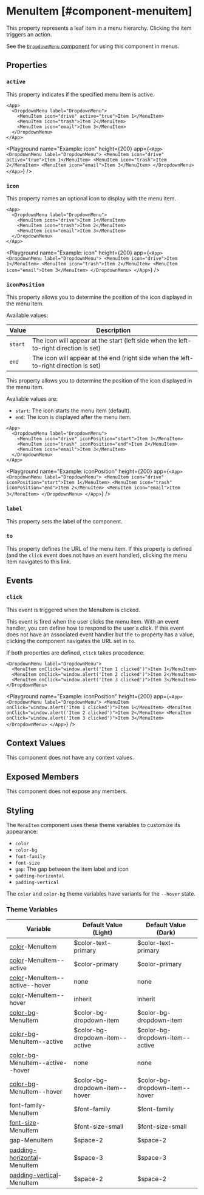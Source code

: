 
# MenuItem [#component-menuitem]

This property represents a leaf item in a menu hierarchy. Clicking the item triggers an action.

See the [`DropdownMenu` component](./DropdownMenu) for using this component in menus.

## Properties

### `active`

This property indicates if the specified menu item is active.

```ueml copy /active="true"/
<App>
  <DropdownMenu label="DropdownMenu">
    <MenuItem icon="drive" active="true">Item 1</MenuItem>
    <MenuItem icon="trash">Item 2</MenuItem>
    <MenuItem icon="email">Item 3</MenuItem>
  </DropdownMenu>
</App>
```

<Playground
  name="Example: icon"
  height={200}
  app={`
    <App>
      <DropdownMenu label="DropdownMenu">
        <MenuItem icon="drive" active="true">Item 1</MenuItem>
        <MenuItem icon="trash">Item 2</MenuItem>
        <MenuItem icon="email">Item 3</MenuItem>
      </DropdownMenu>
    </App>
  `}
/>

### `icon`

This property names an optional icon to display with the menu item.

```ueml copy {2-4}
<App>
  <DropdownMenu label="DropdownMenu">
    <MenuItem icon="drive">Item 1</MenuItem>
    <MenuItem icon="trash">Item 2</MenuItem>
    <MenuItem icon="email">Item 3</MenuItem>
  </DropdownMenu>
</App>
```

<Playground
  name="Example: icon"
  height={200}
  app={`
    <App>
      <DropdownMenu label="DropdownMenu">
        <MenuItem icon="drive">Item 1</MenuItem>
        <MenuItem icon="trash">Item 2</MenuItem>
        <MenuItem icon="email">Item 3</MenuItem>
      </DropdownMenu>
    </App>
  `}
/>

### `iconPosition`

This property allows you to determine the position of the icon displayed in the menu item.

Available values:

| Value | Description |
| --- | --- |
| `start` | The icon will appear at the start (left side when the left-to-right direction is set) |
| `end` | The icon will appear at the end (right side when the left-to-right direction is set) |


This property allows you to determine the position of the icon displayed in the menu item.

Avaliable values are:

- `start`: The icon starts the menu item (default).
- `end`: The icon is displayed after the menu item.


```ueml copy {2-4}
<App>
  <DropdownMenu label="DropdownMenu">
    <MenuItem icon="drive" iconPosition="start">Item 1</MenuItem>
    <MenuItem icon="trash" iconPosition="end">Item 2</MenuItem>
    <MenuItem icon="email">Item 3</MenuItem>
  </DropdownMenu>
</App>
```

<Playground
  name="Example: iconPosition"
  height={200}
  app={`
<App>
  <DropdownMenu label="DropdownMenu">
    <MenuItem icon="drive" iconPosition="start">Item 1</MenuItem>
    <MenuItem icon="trash" iconPosition="end">Item 2</MenuItem>
    <MenuItem icon="email">Item 3</MenuItem>
  </DropdownMenu>
</App>
  `}
/>

### `label`

This property sets the label of the component.

### `to`

This property defines the URL of the menu item. If this property is defined (and the `click` event does not have an event handler), clicking the menu item navigates to this link.

## Events

### `click`

This event is triggered when the MenuItem is clicked.

This event is fired when the user clicks the menu item. With an event handler, you can define how to respond to the user's click. If this event does not have an associated event handler but the `to` property has a value, clicking the component navigates the URL set in `to`.

If both properties are defined, `click` takes precedence.

```ueml copy {2-4}
<DropdownMenu label="DropdownMenu">
  <MenuItem onClick="window.alert('Item 1 clicked')">Item 1</MenuItem>
  <MenuItem onClick="window.alert('Item 2 clicked')">Item 2</MenuItem>
  <MenuItem onClick="window.alert('Item 3 clicked')">Item 3</MenuItem>
</DropdownMenu>
```

<Playground
  name="Example: iconPosition"
  height={200}
  app={`
<App>
  <DropdownMenu label="DropdownMenu">
    <MenuItem onClick="window.alert('Item 1 clicked')">Item 1</MenuItem>
    <MenuItem onClick="window.alert('Item 2 clicked')">Item 2</MenuItem>
    <MenuItem onClick="window.alert('Item 3 clicked')">Item 3</MenuItem>
  </DropdownMenu>
</App>
  `}
/>

## Context Values

This component does not have any context values.

## Exposed Members

This component does not expose any members.

## Styling

The `MenuItem` component uses these theme variables to customize its appearance:
- `color`
- `color-bg`
- `font-family`
- `font-size`
- `gap`: The gap between the item label and icon
- `padding-horizontal`
- `padding-vertical`

The `color` and `color-bg` theme variables have variants for the `--hover` state.

### Theme Variables

| Variable | Default Value (Light) | Default Value (Dark) |
| --- | --- | --- |
| [color](../styles-and-themes/common-units/#color-values)-MenuItem | $color-text-primary | $color-text-primary |
| [color](../styles-and-themes/common-units/#color-values)-MenuItem--active | $color-primary | $color-primary |
| [color](../styles-and-themes/common-units/#color-values)-MenuItem--active--hover | <GrayText>none</GrayText> | <GrayText>none</GrayText> |
| [color](../styles-and-themes/common-units/#color-values)-MenuItem--hover | inherit | inherit |
| [color-bg](../styles-and-themes/common-units/#color-values)-MenuItem | $color-bg-dropdown-item | $color-bg-dropdown-item |
| [color-bg](../styles-and-themes/common-units/#color-values)-MenuItem--active | $color-bg-dropdown-item--active | $color-bg-dropdown-item--active |
| [color-bg](../styles-and-themes/common-units/#color-values)-MenuItem--active--hover | <GrayText>none</GrayText> | <GrayText>none</GrayText> |
| [color-bg](../styles-and-themes/common-units/#color-values)-MenuItem--hover | $color-bg-dropdown-item--hover | $color-bg-dropdown-item--hover |
| font-family-MenuItem | $font-family | $font-family |
| [font-size](../styles-and-themes/common-units/#size-values)-MenuItem | $font-size-small | $font-size-small |
| gap-MenuItem | $space-2 | $space-2 |
| [padding-horizontal](../styles-and-themes/common-units/#size-values)-MenuItem | $space-3 | $space-3 |
| [padding-vertical](../styles-and-themes/common-units/#size-values)-MenuItem | $space-2 | $space-2 |

